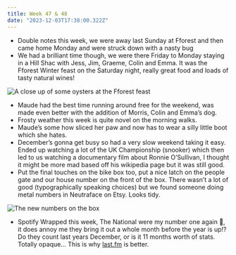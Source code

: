 ```yaml
---
title: Week 47 & 48
date: "2023-12-03T17:38:00.322Z"
---
```


- Double notes this week, we were away last Sunday at Fforest and then came home Monday and were struck down with a nasty bug
- We had a brilliant time though, we were there Friday to Monday staying in a Hill Shac with Jess, Jim, Graeme, Colin and Emma. It was the Fforest Winter feast on the Saturday night, really great food and loads of tasty natural wines!

![A close up of some oysters at the Fforest feast](https://imagedelivery.net/tfgleCjJafHVtd2F4ngDnQ/JFH00489/medium)
- Maude had the best time running around free for the weekend, was made even better with the addition of Morris, Colin and Emma’s dog.
- Frosty weather this week is quite novel on the morning walks.
- Maude’s some how sliced her paw and now has to wear a silly little boot which she hates.
- December’s gonna get busy so had a very slow weekend taking it easy. Ended up watching a lot of the UK Championship (snooker) which then led to us watching a documentary film about Ronnie O’Sullivan, I thought it might be more mad based off his wikipedia page but it was still good.
- Put the final touches on the bike box too, put a nice latch on the people gate and our house number on the front of the box. There wasn’t a lot of good (typographically speaking choices) but we found someone doing metal numbers in Neutraface on Etsy. Looks tidy.

![The new numbers on the box](https://imagedelivery.net/tfgleCjJafHVtd2F4ngDnQ/dd20c105-e20e-4011-f7bb-815e24012900/medium)

- Spotify Wrapped this week, The National were my number one again 🙈, it does annoy me they bring it out a whole month before the year is up!? Do they count last years December, or is it 11 months worth of stats. Totally opaque... This is why [last.fm](https://www.last.fm/user/jonheslop) is better.
